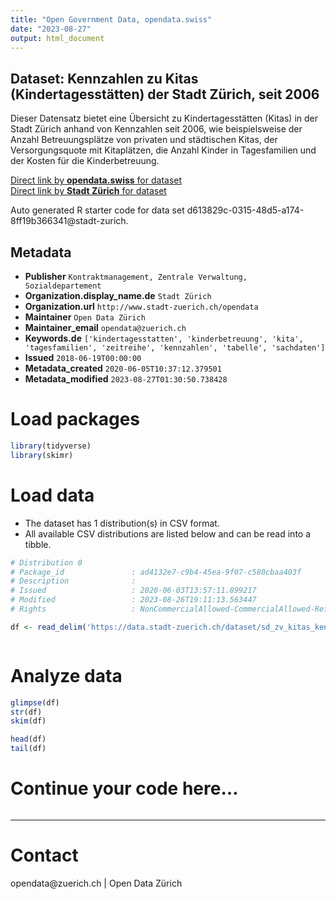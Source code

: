```yaml
---
title: "Open Government Data, opendata.swiss"
date: "2023-08-27"
output: html_document
---
```


## Dataset: Kennzahlen zu  Kitas (Kindertagesstätten) der Stadt Zürich, seit 2006

Dieser Datensatz bietet eine Übersicht zu Kindertagesstätten (Kitas) in der Stadt Zürich anhand von Kennzahlen seit 2006, wie beispielsweise der Anzahl Betreuungsplätze von privaten und städtischen Kitas, der Versorgungsquote mit Kitaplätzen, die Anzahl Kinder in Tagesfamilien und der Kosten für die Kinderbetreuung.

[Direct link by **opendata.swiss** for dataset](https://opendata.swiss/de/dataset/kennzahlen-zu-kitas-kindertagesstatten-der-stadt-zurich-seit-20063)<br>
[Direct link by **Stadt Zürich** for dataset](https://data.stadt-zuerich.ch/dataset/sd_zv_kitas_kennzahlen)

Auto generated R starter code for data set d613829c-0315-48d5-a174-8ff19b366341@stadt-zurich.

## Metadata

- **Publisher** `Kontraktmanagement, Zentrale Verwaltung, Sozialdepartement`
- **Organization.display_name.de** `Stadt Zürich`
- **Organization.url** `http://www.stadt-zuerich.ch/opendata`
- **Maintainer** `Open Data Zürich`
- **Maintainer_email** `opendata@zuerich.ch`
- **Keywords.de** `['kindertagesstatten', 'kinderbetreuung', 'kita', 'tagesfamilien', 'zeitreihe', 'kennzahlen', 'tabelle', 'sachdaten']`
- **Issued** `2018-06-19T00:00:00`
- **Metadata_created** `2020-06-05T10:37:12.379501`
- **Metadata_modified** `2023-08-27T01:30:50.738428`


# Load packages

```r

library(tidyverse)
library(skimr)

```

# Load data

-   The dataset has 1 distribution(s) in CSV format.
-   All available CSV distributions are listed below and can be read into a tibble.

```r

# Distribution 0
# Package_id               : ad4132e7-c9b4-45ea-9f07-c580cbaa403f
# Description              : 
# Issued                   : 2020-06-03T13:57:11.899217
# Modified                 : 2023-08-26T19:11:13.563447
# Rights                   : NonCommercialAllowed-CommercialAllowed-ReferenceNotRequired

df <- read_delim('https://data.stadt-zuerich.ch/dataset/sd_zv_kitas_kennzahlen/download/kennzahlen_kitas_seit2006.csv')



```

# Analyze data

```r

glimpse(df)
str(df)
skim(df)

head(df)
tail(df)

```

# Continue your code here...

```r

```

------------------------------------------------------------------------

# Contact

opendata@zuerich.ch | Open Data Zürich
